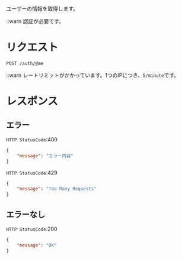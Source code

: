 ユーザーの情報を取得します。

::warn 認証が必要です。

# リクエスト
```
POST /auth/@me
```

::warn レートリミットがかかっています。1つのIPにつき、`5/minute`です。

# レスポンス

## エラー

`HTTP StatusCode`:400

```json
{
    "message": "エラー内容"
}
```

`HTTP StatusCode`:429
```json
{
    "message": "Too Many Requests"
}
```

## エラーなし

`HTTP StatusCode`:200

```json
{
    "message": "OK"
}
```
